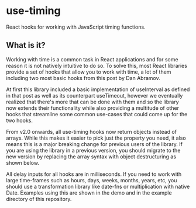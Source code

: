 # use-timing
React hooks for working with JavaScript timing functions.

## What is it?

Working with time is a common task in React applications and for some reason it is not natively intuitive to do so. To solve this, most React libraries provide a set of hooks that allow you to work with time, a lot of them including two most basic hooks from this post by Dan Abramov.

At first this library included a basic implementation of useInterval as defined in that post as well as its counterpart useTimeout, however we eventually realized that there's more that can be done with them and so the library now extends their functionality while also providing a multitude of other hooks that streamline some common use-cases that could come up for the two hooks.

<Callout type="warning" emoji="⚠️">
From v2.0 onwards, all use-timing hooks now return objects instead of arrays. While this makes it easier to pick just the property you need, it also means this is a major breaking change for previous users of the library. If you are using the library in a previous version, you should migrate to the new version by replacing the array syntax with object destructuring as shown below.

All delay inputs for all hooks are in milliseconds. If you need to work with large time-frames such as hours, days, weeks, months, years, etc, you should use a transformation library like date-fns or multiplication with native Date. Examples using this are shown in the demo and in the example directory of this repository.

</Callout>

